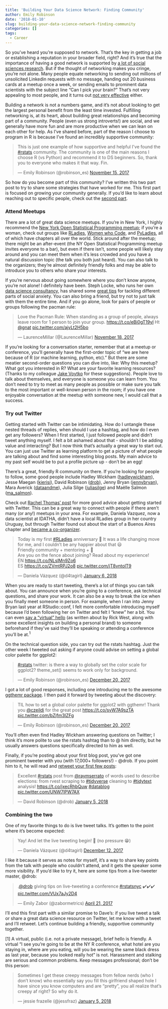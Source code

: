 ```yaml
---
title: 'Building Your Data Science Network: Finding Community'
author: Emily Robinson
date: '2018-01-10'
slug: building-your-data-science-network-finding-community
categories: []
tags:
  - Career
---
```


So you've heard you're supposed to network. That's the key in getting a job or establishing a reputation in your broader field, right? And it's true that the importance of having a good network is supported by [a lot of social sciences research](https://hbr.org/2016/05/learn-to-love-networking).  But if the thought of networking makes you cringe, you're not alone. Many people equate networking to sending out millions of unsolicited Linkedin requests with no message, handing out 20 business cards at a meetup once a week, or sending emails to prominent data scientists with the subject line "Can I pick your brain?" That's not very appealing to most people, and it turns out [not very effective](https://www.fastcompany.com/3036672/what-we-learned-from-sending-1000-cold-emails) either. 

Building a network is not a numbers game, and it's not about looking to get the largest personal benefit from the least time invested. Fulfilling networking is, at its heart, about building great relationships and becoming part of a community. People (even us strong introverts!) are social, and we generally have more fun and are more productive when we can lean on each other for help. As I've shared before, part of the reason I choose to program in R is because I've found an incredibly supportive community:

<blockquote class="twitter-tweet" data-conversation="none" data-lang="en"><p lang="en" dir="ltr">This is just one example of how supportive and helpful I&#39;ve found the <a href="https://twitter.com/hashtag/rstats?src=hash&amp;ref_src=twsrc%5Etfw">#rstats</a> community. The community is one of the main reasons I choose R (vs Python) and recommend it to DS beginners. So, thank you to everyone who makes it that way. Fin.</p>&mdash; Emily Robinson (@robinson_es) <a href="https://twitter.com/robinson_es/status/930815983996080128?ref_src=twsrc%5Etfw">November 15, 2017</a></blockquote>
<script async src="https://platform.twitter.com/widgets.js" charset="utf-8"></script>

So how do you become part of this community? I've written this two part post to try to share some strategies that have worked for me. This first part is focused on growing your community generally. If you'd like to learn about reaching out to specific people, check out the [second part](https://hookedondata.org/Building-Your-Data-Science-Network-Reaching-Out/). 

### Attend Meetups

There are a lot of great data science meetups. If you're in New York, I highly recommend the [New York Open Statistical Programming meetup](https://www.meetup.com/nyhackr/); if you're a woman, check out groups like [RLadies](https://rladies.org/), [Women who Code](https://www.womenwhocode.com/), and [PyLadies](http://www.pyladies.com/), all of which have chapters all over the world. Stick around after the meetup; there might be an after-event (the NY Open Statistical Programming meetup invites everyone to a bar), but even if there isn't, some people will likely stay around and you can meet them when it's less crowded and you have a natural discussion topic (the talk you both just heard). You can also talk to the organizers; they're almost definitely friendly folks and may be able to introduce you to others who share your interests. 

If you're nervous about going somewhere where you don't know anyone, you’re not alone! I definitely have been. Steph Locke, who runs her own [data science consultancy](https://itsalocke.com/), has shared some [great tips](https://itsalocke.com/blog/overcoming-social-anxiety-to-attend-user-groups/) for tackling different parts of social anxiety. You can also bring a friend, but try not to just talk with them the entire time. And if you go alone, look for pairs of people or groups following the pacman rule:

<blockquote class="twitter-tweet" data-lang="en"><p lang="en" dir="ltr">Love the Pacman Rule: When standing as a group of people, always leave room for 1 person to join your group. <a href="https://t.co/eBi0gT19yl">https://t.co/eBi0gT19yl</a>  Ht <a href="https://twitter.com/gnat?ref_src=twsrc%5Etfw">@gnat</a> <a href="https://t.co/ajvLt2H5bo">pic.twitter.com/ajvLt2H5bo</a></p>&mdash; LaurenceMillar (@LaurenceMillar) <a href="https://twitter.com/LaurenceMillar/status/931795364843200513?ref_src=twsrc%5Etfw">November 18, 2017</a></blockquote>
<script async src="https://platform.twitter.com/widgets.js" charset="utf-8"></script>

If you're looking for a conversation starter, remember that at a meetup or conference, you'll generally have the first-order topic of "we are here because of R (or machine learning, python, etc)." But there are some meatier second-order questions you can dive into, like: Why this meetup? What got you interested in R? What are your favorite learning resources? (Thanks to my colleague [Jake Voytko](https://twitter.com/jakevoytko) for these suggestions). People love to talk about themselves, and everyone is someone you can learn from. You don't need to try to meet as many people as possible or make sure you talk to the most important or well-known person in the room; if you have one enjoyable conversation at the meetup with someone new, I would call that a success. 

### Try out Twitter

Getting started with Twitter can be intimidating. How do I untangle these nested threads of replies, when should I use a hashtag, and how do I even get any followers? When I first started, I just followed people and didn't tweet anything myself. I felt a bit ashamed about that - shouldn't I be adding value and interacting? But I now think that's actually a great way to start out. You can just use Twitter as learning platform to get a picture of what people are talking about and find some interesting blog posts. My main advice to my past self would be to put a profile picture up - don't be an egg!  

There's a great, friendly R community on there. If you're looking for people to follow, some good people include Hadley Wickham ([hadleywickham](https://twitter.com/hadleywickham)), Jesse Maegan ([kierisi](https://twitter.com/kierisi)), David Robinson ([drob](https://twitter.com/drob)), Jenny Bryan ([jennybryan](https://twitter.com/jennybryan)), Mara Averick ([dataandme](https://twitter.com/dataandme)), Julia Silge ([juliasilge](https://twitter.com/juliasilge)) and Maëlle Salmon ([ma_salmon](https://twitter.com/ma_salmon)).

Check out [Rachel Thomas' post](http://www.fast.ai/2017/12/18/personal-brand/) for more good advice about getting started with Twitter. This can be a great way to connect with people if there aren’t many (or any!) meetups in your area. For example,  Daniela Vazquez, now a data scientist at IDATHA, didn’t have a local RLadies group in her country Uruguay, but through Twitter found out about the start of a Buenos Aires chapter and [became a co-organizer](https://d4tagirl.com/2017/01/the-r-ladies-way). 

<blockquote class="twitter-tweet" data-lang="en"><p lang="en" dir="ltr">Today is my first <a href="https://twitter.com/hashtag/RLadies?src=hash&amp;ref_src=twsrc%5Etfw">#RLadies</a> anniversary 🎉 It was a life changing move for me, and I couldn’t be any happier about that 😃 <br>Friendly community + mentoring + 💜 <br>Are you on the fence about joining? Read about my experience!<br>EN <a href="https://t.co/NLslMn9Zo6">https://t.co/NLslMn9Zo6</a><br>ES <a href="https://t.co/ZVmtRPJ2o8">https://t.co/ZVmtRPJ2o8</a> <a href="https://t.co/jT8vntolT9">pic.twitter.com/jT8vntolT9</a></p>&mdash; Daniela Vázquez (@d4tagirl) <a href="https://twitter.com/d4tagirl/status/949720328116277249?ref_src=twsrc%5Etfw">January 6, 2018</a></blockquote>
<script async src="https://platform.twitter.com/widgets.js" charset="utf-8"></script>

When you are ready to start tweeting, there's a lot of things you can talk about. You can announce when you're going to a conference, ask technical questions, and share your work. It can also be a way to break the ice when you finally meet someone in person. For example, when I ran into Jenny Bryan last year at RStudio::conf, I felt more comfortable introducing myself because I'd been following her on Twitter and felt I "knew" her a bit. You can even [say a "virtual" hello](https://medium.freecodecamp.org/building-your-personal-brand-as-a-new-web-developer-f6d4150fd217) (as written about by Rick West, along with some excellent insights on building a personal brand) to someone beforehand if they've said they'll be speaking or attending a conference you'll be at.<sup>1</sup>

On the technical question side, you can try out the rstats hashtag. Just the other week I tweeted out asking if anyone could advise on setting a global color palette for ggplot2: 

<blockquote class="twitter-tweet" data-lang="en"><p lang="en" dir="ltr"><a href="https://twitter.com/hashtag/rstats?src=hash&amp;ref_src=twsrc%5Etfw">#rstats</a> twitter: is there a way to globally set the color scale for ggplot2? theme_set() seems to work only for background.</p>&mdash; Emily Robinson (@robinson_es) <a href="https://twitter.com/robinson_es/status/943500138265399296?ref_src=twsrc%5Etfw">December 20, 2017</a></blockquote>
<script async src="https://platform.twitter.com/widgets.js" charset="utf-8"></script>

I got a lot of good responses, including one introducing me to the awesome [ggthemr package](https://github.com/cttobin/ggthemr). I then paid it forward by tweeting about the discovery:

<blockquote class="twitter-tweet" data-lang="en"><p lang="en" dir="ltr">TIL how to set a global color palette for ggplot2 with ggthemr! Thank you <a href="https://twitter.com/czeildi?ref_src=twsrc%5Etfw">@czeildi</a> for the great post <a href="https://t.co/svW7A9szTA">https://t.co/svW7A9szTA</a> <a href="https://t.co/bZjfm3IZFg">pic.twitter.com/bZjfm3IZFg</a></p>&mdash; Emily Robinson (@robinson_es) <a href="https://twitter.com/robinson_es/status/943549279595126785?ref_src=twsrc%5Etfw">December 20, 2017</a></blockquote>
<script async src="https://platform.twitter.com/widgets.js" charset="utf-8"></script>

You'll often even find Hadley Wickham answering questions on Twitter; I think it's more polite to use the rstats hashtag  than to @ him directly, but he usually answers questions specifically directed to him as well.  

Finally, if you're posting about your first blog post, you've got one prominent tweeter with you (with 17,000+ followers!) - @drob. If you point him to it, he will read and [retweet your first few posts](http://varianceexplained.org/r/start-blog/):   
<blockquote class="twitter-tweet" data-lang="en"><p lang="en" dir="ltr">Excellent <a href="https://twitter.com/hashtag/rstats?src=hash&amp;ref_src=twsrc%5Etfw">#rstats</a> post from <a href="https://twitter.com/raymserrato?ref_src=twsrc%5Etfw">@raymserrato</a> of words used to describe elections: from rvest scraping to <a href="https://twitter.com/hashtag/tidyverse?src=hash&amp;ref_src=twsrc%5Etfw">#tidyverse</a> cleaning to <a href="https://twitter.com/hashtag/tidytext?src=hash&amp;ref_src=twsrc%5Etfw">#tidytext</a> analysis! <a href="https://t.co/jxecRhbQuw">https://t.co/jxecRhbQuw</a> <a href="https://twitter.com/hashtag/datablog?src=hash&amp;ref_src=twsrc%5Etfw">#datablog</a> <a href="https://t.co/UNW7lPW7AX">pic.twitter.com/UNW7lPW7AX</a></p>&mdash; David Robinson (@drob) <a href="https://twitter.com/drob/status/949091986409062400?ref_src=twsrc%5Etfw">January 5, 2018</a></blockquote>
<script async src="https://platform.twitter.com/widgets.js" charset="utf-8"></script>

### Combining the two

One of my favorite things to do is live tweet talks. It's gotten to the point where it's become expected: 

<blockquote class="twitter-tweet" data-lang="en"><p lang="en" dir="ltr">Yay! And let the live tweeting begin! 🙌 (no pressure 😁)</p>&mdash; Daniela Vázquez (@d4tagirl) <a href="https://twitter.com/d4tagirl/status/940730957128175616?ref_src=twsrc%5Etfw">December 12, 2017</a></blockquote>
<script async src="https://platform.twitter.com/widgets.js" charset="utf-8"></script>

I like it because it serves as notes for myself, it's a way to share key points from the talk with people who couldn't attend, and it gets the speaker some more visibility. If you'd like to try it, here are some tips from a live-tweeter master, @drob: 

<blockquote class="twitter-tweet" data-lang="en"><p lang="en" dir="ltr">.<a href="https://twitter.com/drob?ref_src=twsrc%5Etfw">@drob</a> giving tips on live-tweeting a conference <a href="https://twitter.com/hashtag/rstatsnyc?src=hash&amp;ref_src=twsrc%5Etfw">#rstatsnyc</a> ✔️✔️✔️ <a href="https://t.co/VUx7aJy2D4">pic.twitter.com/VUx7aJy2D4</a></p>&mdash; Emily Zabor (@zabormetrics) <a href="https://twitter.com/zabormetrics/status/855518845779496961?ref_src=twsrc%5Etfw">April 21, 2017</a></blockquote>
<script async src="https://platform.twitter.com/widgets.js" charset="utf-8"></script>

I'll end this first part with a similar promise to Dave's: if you live tweet a talk or share a great data science resource on Twitter, let me know with a tweet and I'll retweet. Let's continue building a friendly, supportive community together.

[1] A virtual, public (i.e. not a private message), brief hello is friendly. A virtual “I see you're going to be at the NY R conference, what hotel are you staying in, where are you eating, will you be wearing the same black dress as last year, because you looked really hot” is not. Harassment and stalking are serious and common problems. Keep messages professional; don't be this person:

<blockquote class="twitter-tweet" data-lang="en"><p lang="en" dir="ltr">Sometimes I get these creepy messages from fellow nerds (who I don’t know) who essentially say you fill this girlfriend shaped hole I have since you know computers and are “pretty”, you all realize that’s creepy af right? So why do it.</p>&mdash; jessie frazelle (@jessfraz) <a href="https://twitter.com/jessfraz/status/949263339271720960?ref_src=twsrc%5Etfw">January 5, 2018</a></blockquote>
<script async src="https://platform.twitter.com/widgets.js" charset="utf-8"></script>
